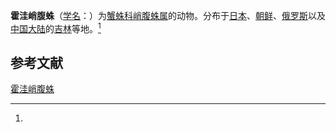 {{Speciesbox
| name = 霍洼峭腹蛛
| status = 
| status_system = 
| image = 
| genus = Tmarus
| species = horvathi
| authority = (Kulczynski, 1895)<ref name='id14599'>{{cite web| url =http://www.bioinfo.cn/db05/BjdwSpecies.php?action=view&id=14599| title =霍洼峭腹蛛| work =《中国动物物种编目数据库》| publisher =中国科学院微生物研究所| author =中国科学院动物研究所| accessdate =2009-04-28| deadurl =yes| archiveurl =https://web.archive.org/web/20160305050831/http://www.bioinfo.cn/db05/BjdwSpecies.php?action=view&id=14599| archivedate =2016-03-05}}</ref>
}}

'''霍洼峭腹蛛'''（[[学名|学名]]：{{lang|la|''Tmarus horvathi''}}）为[[蟹蛛科|蟹蛛科]][[峭腹蛛属|峭腹蛛属]]的动物。分布于[[日本|日本]]、[[朝鲜|朝鲜]]、[[俄罗斯|俄罗斯]]以及[[中国大陆|中国大陆]]的[[吉林|吉林]]等地。<ref name='id14599'/>

== 参考文献 ==
{{reflist}}

{{Wikispecies|Tmarus horvathi}}
{{Taxonbar|from=Q2251321}}

[[Category:峭腹蛛属|霍洼峭腹蛛]]


{{蜘蛛小作品}}